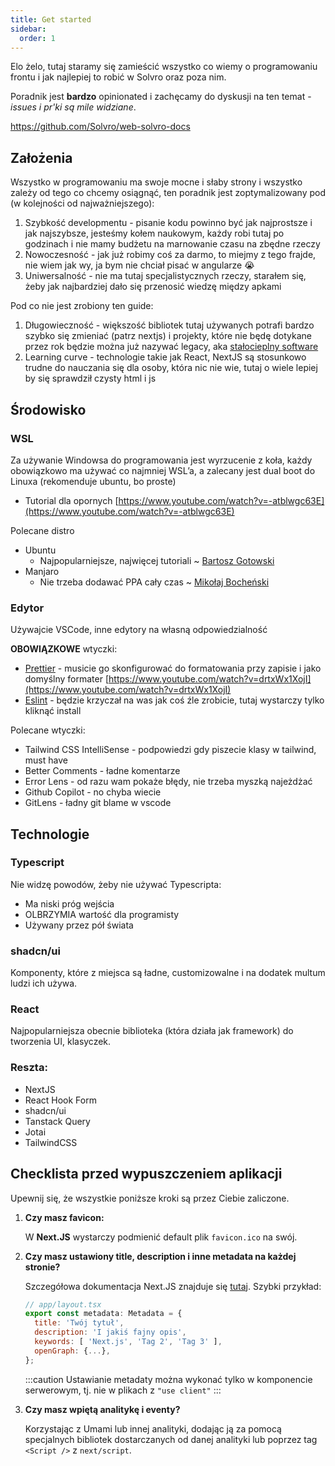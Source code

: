 ```yaml
---
title: Get started
sidebar:
  order: 1
---
```



Elo żelo, tutaj staramy się zamieścić wszystko co wiemy o programowaniu frontu i jak najlepiej to robić w Solvro oraz poza nim.

Poradnik jest **bardzo** opinionated i zachęcamy do dyskusji na ten temat - _issues i pr'ki są mile widziane_.

https://github.com/Solvro/web-solvro-docs

## Założenia

Wszystko w programowaniu ma swoje mocne i słaby strony i wszystko zależy od tego co chcemy osiągnąć, ten poradnik jest zoptymalizowany pod (w kolejności od najważniejszego):

1. Szybkość developmentu - pisanie kodu powinno być jak najprostsze i jak najszybsze, jesteśmy kołem naukowym, każdy robi tutaj po godzinach i nie mamy budżetu na marnowanie czasu na zbędne rzeczy
2. Nowoczesność - jak już robimy coś za darmo, to miejmy z tego frajde, nie wiem jak wy, ja bym nie chciał pisać w angularze 😭
3. Uniwersalność - nie ma tutaj specjalistycznych rzeczy, starałem się, żeby jak najbardziej dało się przenosić wiedzę między apkami

Pod co nie jest zrobiony ten guide:

1. Długowieczność - większość bibliotek tutaj używanych potrafi bardzo szybko się zmieniać (patrz nextjs) i projekty, które nie będę dotykane przez rok będzie można już nazywać legacy, aka [stałocieplny software](https://blog.jim-nielsen.com/2024/cold-blooded-software/)
2. Learning curve - technologie takie jak React, NextJS są stosunkowo trudne do nauczania się dla osoby, która nic nie wie, tutaj o wiele lepiej by się sprawdził czysty html i js

## Środowisko

### WSL

Za używanie Windowsa do programowania jest wyrzucenie z koła, każdy obowiązkowo ma używać co najmniej WSL’a, a zalecany jest dual boot do Linuxa (rekomenduje ubuntu, bo proste)

- Tutorial dla opornych
  [https://www.youtube.com/watch?v=-atblwgc63E](https://www.youtube.com/watch?v=-atblwgc63E)

Polecane distro

- Ubuntu
  - Najpopularniejsze, najwięcej tutoriali ~ [Bartosz Gotowski](https://github.com/Rei-x)
- Manjaro
  - Nie trzeba dodawać PPA cały czas ~ [Mikołaj Bocheński](https://www.linkedin.com/in/malyvsen/)

### Edytor

Używajcie VSCode, inne edytory na własną odpowiedzialność

**OBOWIĄZKOWE** wtyczki:

- [Prettier](https://marketplace.visualstudio.com/items?itemName=esbenp.prettier-vscode) - musicie go skonfigurować do formatowania przy zapisie i jako domyślny formater
  [https://www.youtube.com/watch?v=drtxWx1XojI](https://www.youtube.com/watch?v=drtxWx1XojI)
- [Eslint](https://marketplace.visualstudio.com/items?itemName=dbaeumer.vscode-eslint) - będzie krzyczał na was jak coś źle zrobicie, tutaj wystarczy tylko kliknąć install

Polecane wtyczki:

- Tailwind CSS IntelliSense - podpowiedzi gdy piszecie klasy w tailwind, must have
- Better Comments - ładne komentarze
- Error Lens - od razu wam pokaże błędy, nie trzeba myszką najeżdżać
- Github Copilot - no chyba wiecie
- GitLens - ładny git blame w vscode

## Technologie

### Typescript

Nie widzę powodów, żeby nie używać Typescripta:

- Ma niski próg wejścia
- OLBRZYMIA wartość dla programisty
- Używany przez pół świata

### shadcn/ui

Komponenty, które z miejsca są ładne, customizowalne i na dodatek multum ludzi ich używa.

### React

Najpopularniejsza obecnie biblioteka (która działa jak framework) do tworzenia UI, klasyczek.

### Reszta:

- NextJS
- React Hook Form
- shadcn/ui
- Tanstack Query
- Jotai
- TailwindCSS

## Checklista przed wypuszczeniem aplikacji

Upewnij się, że wszystkie poniższe kroki są przez Ciebie zaliczone.

<Steps>

1. **Czy masz favicon:**

   W **Next.JS** wystarczy podmienić default plik `favicon.ico` na swój.

2. **Czy masz ustawiony title, description i inne metadata na każdej stronie?**

   Szczegółowa dokumentacja Next.JS znajduje się [tutaj](https://nextjs.org/docs/app/building-your-application/optimizing/metadata). Szybki przykład:

   ```jsx
   // app/layout.tsx
   export const metadata: Metadata = {
     title: 'Twój tytuł',
     description: 'I jakiś fajny opis',
     keywords: [ 'Next.js', 'Tag 2', 'Tag 3' ],
     openGraph: {...},
   };
   ```

   :::caution
   Ustawianie metadaty można wykonać tylko w komponencie serwerowym, tj. nie w plikach z `"use client"`
   :::

3. **Czy masz wpiętą analitykę i eventy?**

   Korzystając z Umami lub innej analityki, dodając ją za pomocą specjalnych bibliotek dostarczanych od danej analityki lub poprzez tag `<Script />` z `next/script`.

</Steps>
